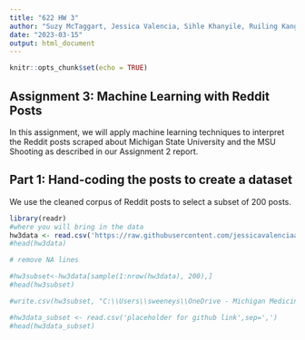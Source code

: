 ```yaml
---
title: "622 HW 3"
author: "Suzy McTaggart, Jessica Valencia, Sihle Khanyile, Ruiling Kang"
date: "2023-03-15"
output: html_document
---
```


```r
knitr::opts_chunk$set(echo = TRUE)
```

## Assignment 3: Machine Learning with Reddit Posts

In this assignment, we will apply machine learning techniques to interpret the Reddit posts scraped about Michigan State University and the MSU Shooting as described in our Assignment 2 report.


## Part 1: Hand-coding the posts to create a dataset

We use the cleaned corpus of Reddit posts to select a subset of 200 posts.

```r
library(readr)
#where you will bring in the data
hw3data <- read.csv('https://raw.githubusercontent.com/jessicavalenciaal/The622Group/main/hw3data.csv',sep=',')
#head(hw3data)
```

```r
# remove NA lines

#hw3subset<-hw3data[sample(1:nrow(hw3data), 200),]
#head(hw3subset)

#write.csv(hw3subset, "C:\\Users\\sweeneys\\OneDrive - Michigan Medicine\\Desktop\\622\\hw3datasubset.csv", row.names=TRUE)
```

```r
#hw3data_subset <- read.csv('placeholder for github link',sep=',')
#head(hw3data_subset)
```

